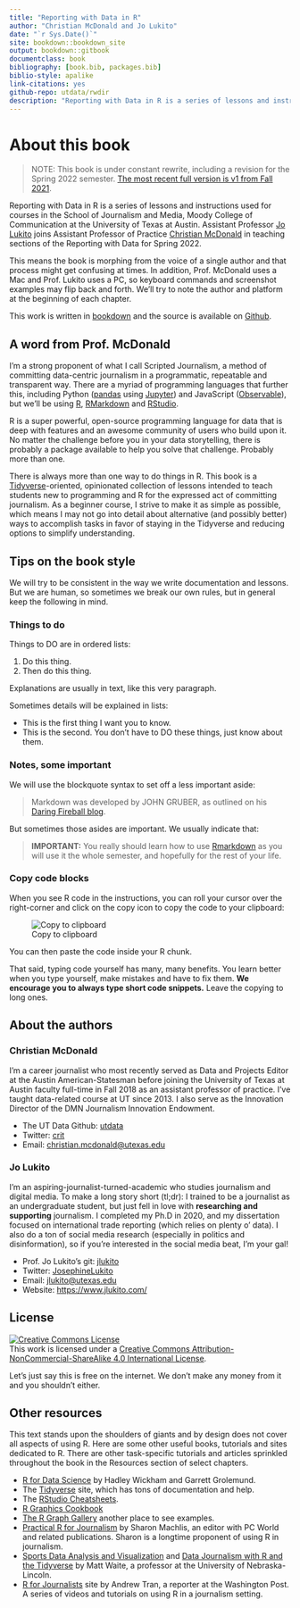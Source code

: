```yaml
--- 
title: "Reporting with Data in R"
author: "Christian McDonald and Jo Lukito"
date: "`r Sys.Date()`"
site: bookdown::bookdown_site
output: bookdown::gitbook
documentclass: book
bibliography: [book.bib, packages.bib]
biblio-style: apalike
link-citations: yes
github-repo: utdata/rwdir
description: "Reporting with Data in R is a series of lessons and instructions used in courses in the School of Journalism and Media, Moody College of Communication at the University of Texas at Austin. The course is taught by Christian McDonald and Jo Lukito."
---
```


# About this book {-}

> NOTE: This book is under constant rewrite, including a revision for the Spring 2022 semester. [The most recent full version is v1 from Fall 2021](https://utdata.github.io/rwdir/v1/).

Reporting with Data in R is a series of lessons and instructions used for courses in the School of Journalism and Media, Moody College of Communication at the University of Texas at Austin. Assistant Professor [Jo Lukito](https://moody.utexas.edu/faculty/jo-lukito) joins Assistant Professor of Practice [Christian McDonald](https://moody.utexas.edu/faculty/christian-mcdonald) in teaching sections of the Reporting with Data for Spring 2022.

This means the book is morphing from the voice of a single author and that process might get confusing at times. In addition, Prof. McDonald uses a Mac and Prof. Lukito uses a PC, so keyboard commands and screenshot examples may flip back and forth. We'll try to note the author and platform at the beginning of each chapter.

This work is written in [bookdown](https://bookdown.org/) and the source is available on [Github](https://github.com/utdata/rwdir).

## A word from Prof. McDonald {-}

I'm a strong proponent of what I call Scripted Journalism, a method of committing data-centric journalism in a programmatic, repeatable and transparent way. There are a myriad of programming languages that further this, including Python ([pandas](https://pandas.pydata.org/) using [Jupyter](https://jupyter.org/)) and JavaScript ([Observable](https://beta.observablehq.com/)), but we'll be using [R](https://www.r-project.org/), [RMarkdown](https://rmarkdown.rstudio.com/) and [RStudio](https://www.rstudio.com/).

R is a super powerful, open-source programming language for data that is deep with features and an awesome community of users who build upon it. No matter the challenge before you in your data storytelling, there is probably a package available to help you solve that challenge. Probably more than one.

There is always more than one way to do things in R. This book is a [Tidyverse](https://www.tidyverse.org/)-oriented, opinionated collection of lessons intended to teach students new to programming and R for the expressed act of committing journalism. As a beginner course, I strive to make it as simple as possible, which means I may not go into detail about alternative (and possibly better) ways to accomplish tasks in favor of staying in the Tidyverse and reducing options to simplify understanding.

## Tips on the book style {-}

We will try to be consistent in the way we write documentation and lessons. But we are human, so sometimes we break our own rules, but in general keep the following in mind.

### Things to do {-}

Things to DO are in ordered lists:

1. Do this thing.
2. Then do this thing.

Explanations are usually in text, like this very paragraph.

Sometimes details will be explained in lists:

- This is the first thing I want you to know.
- This is the second. You don't have to DO these things, just know about them.

### Notes, some important {-}

We will use the blockquote syntax to set off a less important aside:

> Markdown was developed by JOHN GRUBER, as outlined on his [Daring Fireball blog](https://daringfireball.net/projects/markdown/).

But sometimes those asides are important. We usually indicate that:

> **IMPORTANT:** You really should learn how to use [Rmarkdown](https://rmarkdown.rstudio.com/) as you will use it the whole semester, and hopefully for the rest of your life.

### Copy code blocks {-}

When you see R code in the instructions, you can roll your cursor over the right-corner and click on the copy icon to copy the code to your clipboard:

![Copy to clipboard](images/index-copy-clipboard.png)

You can then paste the code inside your R chunk.

That said, typing code yourself has many, many benefits. You learn better when you type yourself, make mistakes and have to fix them. **We encourage you to always type short code snippets.** Leave the copying to long ones.

## About the authors {-}

### Christian McDonald {-}

I'm a career journalist who most recently served as Data and Projects Editor at the Austin American-Statesman before joining the University of Texas at Austin faculty full-time in Fall 2018 as an assistant professor of practice. I've taught data-related course at UT since 2013. I also serve as the Innovation Director of the DMN Journalism Innovation Endowment.

- The UT Data Github: [utdata](https://github.com/utdata)
- Twitter: [crit](https://twitter.com/crit)
- Email: <christian.mcdonald@utexas.edu>

### Jo Lukito {-}

I'm an aspiring-journalist-turned-academic who studies journalism and digital media. To make a long story short (tl;dr): I trained to be a journalist as an undergraduate student, but just fell in love with **researching and supporting** journalism. I completed my Ph.D in 2020, and my dissertation focused on international trade reporting (which relies on plenty o' data). I also do a ton of social media research (especially in politics and disinformation), so if you're interested in the social media beat, I'm your gal!

- Prof. Jo Lukito's git: [jlukito](https://github.com/jlukito)
- Twitter: [JosephineLukito](https://twitter.com/JosephineLukito)
- Email: <jlukito@utexas.edu>
- Website: [https://www.jlukito.com/](https://www.jlukito.com/)

## License {-}

<a rel="license" href="http://creativecommons.org/licenses/by-nc-sa/4.0/"><img alt="Creative Commons License" style="border-width:0" src="https://i.creativecommons.org/l/by-nc-sa/4.0/88x31.png" /></a><br />This work is licensed under a <a rel="license" href="http://creativecommons.org/licenses/by-nc-sa/4.0/">Creative Commons Attribution-NonCommercial-ShareAlike 4.0 International License</a>.

Let's just say this is free on the internet. We don't make any money from it and you shouldn't either.

## Other resources {-}

This text stands upon the shoulders of giants and by design does not cover all aspects of using R. Here are some other useful books, tutorials and sites dedicated to R. There are other task-specific tutorials and articles sprinkled throughout the book in the Resources section of select chapters. 

- [R for Data Science](https://r4ds.had.co.nz/index.html) by Hadley Wickham and Garrett Grolemund.
- The [Tidyverse](https://www.tidyverse.org/) site, which has tons of documentation and help.
- The [RStudio Cheatsheets](https://www.rstudio.com/resources/cheatsheets/).
- [R Graphics Cookbook](https://r-graphics.org/index.html)
- [The R Graph Gallery](https://www.r-graph-gallery.com/) another place to see examples.
- [Practical R for Journalism](https://www.crcpress.com/Practical-R-for-Mass-Communication-and-Journalism/Machlis/p/book/9781138726918) by Sharon Machlis, an editor with PC World and related publications. Sharon is a longtime proponent of using R in journalism.
- [Sports Data Analysis and Visualization](http://mattwaite.github.io/sports/) and [Data Journalism with R and the Tidyverse](http://mattwaite.github.io/datajournalism/) by Matt Waite, a professor at the University of Nebraska-Lincoln.
- [R for Journalists](http://learn.r-journalism.com/en/) site by Andrew Tran, a reporter at the Washington Post. A series of videos and tutorials on using R in a journalism setting.
